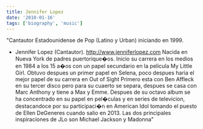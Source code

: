 ```yaml
---
title: Jennifer Lopez
date: '2010-01-16'
tags: ['biography', 'music']
---
```


"Cantautor Estadounidense de Pop (Latino y Urban) iniciando en 1999.
- Jennifer Lopez (Cantautor).
http://www.jenniferlopez.com
Nacida en Nueva York de padres puertorique�os. Inicio su carrera en los medios en 1984 a los 15 a�os con un papel secundario en la pelicula My Little Girl. Obtuvo despues un primer papel en Selena, poco despues haria el mejor papel de su carrera en Out of Sight Primero esta con Ben Affleck en su tercer disco pero para su cuaerto se separa, despues se casa con Marc Anthony y tiene a Max y Emme. Despues de su octavo album se ha concentrado en su papel en pel�culas y en series de televicion, destacandoce por su participaci�n en American Idol tomando el puesto de Ellen DeGeneres cuando salio en 2013. Las dos principales inspiraciones de JLo son Michael Jackson y Madonna"
